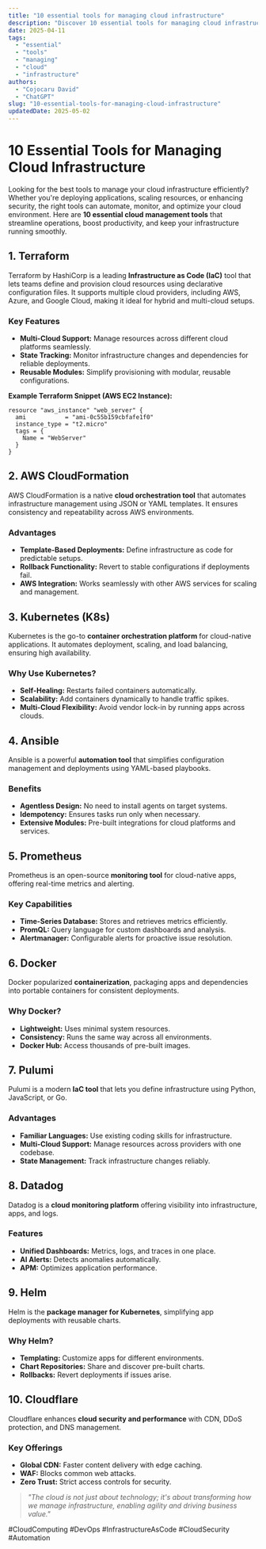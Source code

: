 ```yaml
---
title: "10 essential tools for managing cloud infrastructure"
description: "Discover 10 essential tools for managing cloud infrastructure with this in-depth guide, providing actionable insights and practical tips to boost your knowledge and results."
date: 2025-04-11
tags:
  - "essential"
  - "tools"
  - "managing"
  - "cloud"
  - "infrastructure"
authors:
  - "Cojocaru David"
  - "ChatGPT"
slug: "10-essential-tools-for-managing-cloud-infrastructure"
updatedDate: 2025-05-02
---
```


# 10 Essential Tools for Managing Cloud Infrastructure  

Looking for the best tools to manage your cloud infrastructure efficiently? Whether you're deploying applications, scaling resources, or enhancing security, the right tools can automate, monitor, and optimize your cloud environment. Here are **10 essential cloud management tools** that streamline operations, boost productivity, and keep your infrastructure running smoothly.  

## 1. Terraform  

Terraform by HashiCorp is a leading **Infrastructure as Code (IaC)** tool that lets teams define and provision cloud resources using declarative configuration files. It supports multiple cloud providers, including AWS, Azure, and Google Cloud, making it ideal for hybrid and multi-cloud setups.  

### Key Features  
- **Multi-Cloud Support:** Manage resources across different cloud platforms seamlessly.  
- **State Tracking:** Monitor infrastructure changes and dependencies for reliable deployments.  
- **Reusable Modules:** Simplify provisioning with modular, reusable configurations.  

**Example Terraform Snippet (AWS EC2 Instance):**  
```hcl
resource "aws_instance" "web_server" {
  ami           = "ami-0c55b159cbfafe1f0"
  instance_type = "t2.micro"
  tags = {
    Name = "WebServer"
  }
}
```  

## 2. AWS CloudFormation  

AWS CloudFormation is a native **cloud orchestration tool** that automates infrastructure management using JSON or YAML templates. It ensures consistency and repeatability across AWS environments.  

### Advantages  
- **Template-Based Deployments:** Define infrastructure as code for predictable setups.  
- **Rollback Functionality:** Revert to stable configurations if deployments fail.  
- **AWS Integration:** Works seamlessly with other AWS services for scaling and management.  

## 3. Kubernetes (K8s)  

Kubernetes is the go-to **container orchestration platform** for cloud-native applications. It automates deployment, scaling, and load balancing, ensuring high availability.  

### Why Use Kubernetes?  
- **Self-Healing:** Restarts failed containers automatically.  
- **Scalability:** Add containers dynamically to handle traffic spikes.  
- **Multi-Cloud Flexibility:** Avoid vendor lock-in by running apps across clouds.  

## 4. Ansible  

Ansible is a powerful **automation tool** that simplifies configuration management and deployments using YAML-based playbooks.  

### Benefits  
- **Agentless Design:** No need to install agents on target systems.  
- **Idempotency:** Ensures tasks run only when necessary.  
- **Extensive Modules:** Pre-built integrations for cloud platforms and services.  

## 5. Prometheus  

Prometheus is an open-source **monitoring tool** for cloud-native apps, offering real-time metrics and alerting.  

### Key Capabilities  
- **Time-Series Database:** Stores and retrieves metrics efficiently.  
- **PromQL:** Query language for custom dashboards and analysis.  
- **Alertmanager:** Configurable alerts for proactive issue resolution.  

## 6. Docker  

Docker popularized **containerization**, packaging apps and dependencies into portable containers for consistent deployments.  

### Why Docker?  
- **Lightweight:** Uses minimal system resources.  
- **Consistency:** Runs the same way across all environments.  
- **Docker Hub:** Access thousands of pre-built images.  

## 7. Pulumi  

Pulumi is a modern **IaC tool** that lets you define infrastructure using Python, JavaScript, or Go.  

### Advantages  
- **Familiar Languages:** Use existing coding skills for infrastructure.  
- **Multi-Cloud Support:** Manage resources across providers with one codebase.  
- **State Management:** Track infrastructure changes reliably.  

## 8. Datadog  

Datadog is a **cloud monitoring platform** offering visibility into infrastructure, apps, and logs.  

### Features  
- **Unified Dashboards:** Metrics, logs, and traces in one place.  
- **AI Alerts:** Detects anomalies automatically.  
- **APM:** Optimizes application performance.  

## 9. Helm  

Helm is the **package manager for Kubernetes**, simplifying app deployments with reusable charts.  

### Why Helm?  
- **Templating:** Customize apps for different environments.  
- **Chart Repositories:** Share and discover pre-built charts.  
- **Rollbacks:** Revert deployments if issues arise.  

## 10. Cloudflare  

Cloudflare enhances **cloud security and performance** with CDN, DDoS protection, and DNS management.  

### Key Offerings  
- **Global CDN:** Faster content delivery with edge caching.  
- **WAF:** Blocks common web attacks.  
- **Zero Trust:** Strict access controls for security.  

> _"The cloud is not just about technology; it's about transforming how we manage infrastructure, enabling agility and driving business value."_  

#CloudComputing #DevOps #InfrastructureAsCode #CloudSecurity #Automation